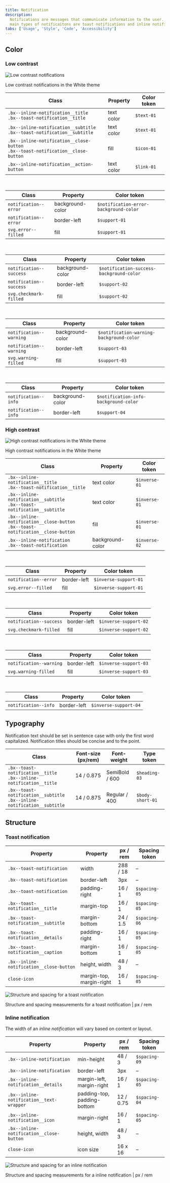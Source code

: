 ```yaml
---
title: Notification
description:
  Notifications are messages that communicate information to the user. The two
  main types of notificaitons are toast notifications and inline notifications.
tabs: ['Usage', 'Style', 'Code', 'Accessibility']
---
```


## Color

### Low contrast

![Low contrast notifications](images/notification-style-3.png)

<Caption>Low contrast notifications in the White theme</Caption>

| Class                                                                                   | Property   | Color token |
| --------------------------------------------------------------------------------------- | ---------- | ----------- |
| `.bx--inline-notification__title` <br /> `.bx--toast-notification__title`               | text color | `$text-01`  |
| `.bx--inline-notification__subtitle` <br /> `.bx--toast-notification__subtitle`         | text color | `$text-01`  |
| `.bx--inline-notification__close-button` <br /> `.bx--toast-notification__close-button` | fill       | `$icon-01`  |
| `.bx--inline-notification__action-button`                                               | text color | `$link-01`  |

<br />

<Title> Error — low contrast </Title>

| Class                 | Property         | Color token                            |
| --------------------- | ---------------- | -------------------------------------- |
| `notification--error` | background-color | `$notification-error-background-color` |
| `notification--error` | border-left      | `$support-01`                          |
| `svg.error--filled`   | fill             | `$support-01`                          |

<br />

<Title> Success — low contrast </Title>

| Class                   | Property         | Color token                              |
| ----------------------- | ---------------- | ---------------------------------------- |
| `notification--success` | background-color | `$notification-success-background-color` |
| `notification--success` | border-left      | `$support-02`                            |
| `svg.checkmark-filled`  | fill             | `$support-02`                            |

<br />

<Title> Warning — low contrast </Title>

| Class                   | Property         | Color token                              |
| ----------------------- | ---------------- | ---------------------------------------- |
| `notification--warning` | background-color | `$notification-warning-background-color` |
| `notification--warning` | border-left      | `$support-03`                            |
| `svg.warning-filled`    | fill             | `$support-03`                            |

<br />

<Title> Info — low contrast </Title>

| Class                | Property         | Color token                           |
| -------------------- | ---------------- | ------------------------------------- |
| `notification--info` | background-color | `$notification-info-background-color` |
| `notification--info` | border-left      | `$support-04`                         |

### High contrast

![High contrast notifications in the White theme](images/notification-style-4.png)

<Caption>High contrast notifications in the White theme</Caption>

<br />

| Class                                                                                   | Property         | Color token   |
| --------------------------------------------------------------------------------------- | ---------------- | ------------- |
| `.bx--inline-notification__title` <br /> `.bx--toast-notification__title`               | text color       | `$inverse-01` |
| `.bx--inline-notification__subtitle` <br /> `.bx--toast-notification__subtitle`         | text color       | `$inverse-01` |
| `.bx--inline-notification__close-button` <br /> `.bx--toast-notification__close-button` | fill             | `$inverse-01` |
| `.bx--inline-notification` <br /> `.bx--toast-notification`                             | background-color | `$inverse-02` |

<br />

<Title> Error — high contrast </Title>

| Class                 | Property    | Color token           |
| --------------------- | ----------- | --------------------- |
| `notification--error` | border-left | `$inverse-support-01` |
| `svg.error--filled`   | fill        | `$inverse-support-01` |

<br />

<Title> Success — high contrast </Title>

| Class                   | Property    | Color token           |
| ----------------------- | ----------- | --------------------- |
| `notification--success` | border-left | `$inverse-support-02` |
| `svg.checkmark-filled`  | fill        | `$inverse-support-02` |

<br />

<Title> Warning — high contrast </Title>

| Class                   | Property    | Color token           |
| ----------------------- | ----------- | --------------------- |
| `notification--warning` | border-left | `$inverse-support-03` |
| `svg.warning-filled`    | fill        | `$inverse-support-03` |

<br />

<Title> Info — high contrast </Title>

| Class                | Property    | Color token           |
| -------------------- | ----------- | --------------------- |
| `notification--info` | border-left | `$inverse-support-04` |

## Typography

Notification text should be set in sentence case with only the first word
capitalized. Notification titles should be concise and to the point.

| Class                                                                          | Font-size (px/rem) | Font-weight    | Type token       |
| ------------------------------------------------------------------------------ | ------------------ | -------------- | ---------------- |
| `.bx--toast-notification__title` <br/> `.bx--inline-notification__title`       | 14 / 0.875         | SemiBold / 600 | `$heading-03`    |
| `.bx--toast-notification__subtitle` <br/> `.bx--inline-notification__subtitle` | 14 / 0.875         | Regular / 400  | `$body-short-01` |  |

## Structure

### Toast notification

| Property                                 | Property                 | px / rem | Spacing token |
| ---------------------------------------- | ------------------------ | -------- | ------------- |
| `.bx--toast-notification`                | width                    | 288 / 18 | –             |
| `.bx--toast-notification`                | border-left              | 3px      | –             |
| `.bx--toast-notification`                | padding-right            | 16 / 1   | `$spacing-05` |
| `.bx--toast-notification__title`         | margin-top               | 16 / 1   | `$spacing-05` |
| `.bx--toast-notification__subtitle`      | margin-bottom            | 24 / 1.5 | `$spacing-06` |
| `.bx--toast-notification__details`       | padding-right            | 16 / 1   | `$spacing-05` |
| `.bx--toast-notification__caption`       | margin-bottom            | 16 / 1   | `$spacing-05` |
| `.bx--inline-notification__close-button` | height, width            | 48 / 3   | –             |
| `close-icon`                             | margin-top, margin-right | 16 / 1   | `$spacing-05` |

<div className="image--fixed">

![Structure and spacing for a toast notification](images/notification-style-1.png)

</div>

<Caption>
  Structure and spacing measurements for a toast notification | px / rem
</Caption>

### Inline notification

The width of an _inline notification_ will vary based on content or layout.

| Property                                 | Property                    | px / rem  | Spacing token |
| ---------------------------------------- | --------------------------- | --------- | ------------- |
| `.bx--inline-notification`               | min-height                  | 48 / 3    | `$spacing-09` |
| `.bx--inline-notification`               | border-left                 | 3px       | –             |
| `.bx--inline-notification__details`      | margin-left, margin-right   | 16 / 1    | `$spacing-05` |
| `.bx--inline-notification__text-wrapper` | padding-top, padding-bottom | 12 / 0.75 | `$spacing-04` |
| `.bx--inline-notification__icon`         | margin-right                | 16 / 1    | `$spacing-05` |
| `.bx--inline-notification__close-button` | height, width               | 48 / 3    | –             |
| `close-icon`                             | icon size                   | 16 x 16   | –             |

<div className="image--fixed">

![Structure and spacing for an inline notification](images/notification-style-2.png)

</div>

<Caption>
  Structure and spacing measurements for a inline notification | px / rem
</Caption>
